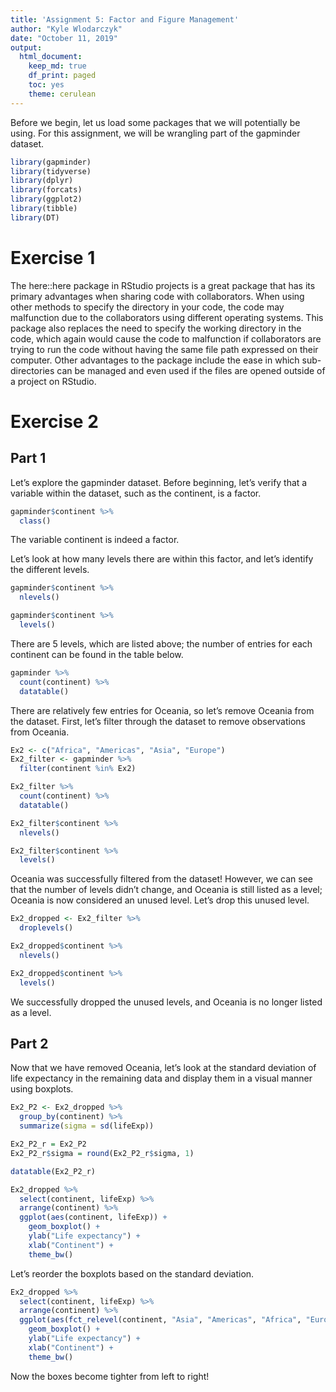 ```yaml
---
title: 'Assignment 5: Factor and Figure Management'
author: "Kyle Wlodarczyk"
date: "October 11, 2019"
output: 
  html_document:
    keep_md: true
    df_print: paged
    toc: yes
    theme: cerulean
---
```


Before we begin, let us load some packages that we will potentially be using. For this assignment, we will be wrangling part of the gapminder dataset.

```r
library(gapminder)
library(tidyverse)
library(dplyr)
library(forcats)
library(ggplot2)
library(tibble)
library(DT)
```

# Exercise 1 

The here::here package in RStudio projects is a great package that has its primary advantages when sharing code with collaborators. When using other methods to specify the directory in your code, the code may malfunction due to the collaborators using different operating systems. This package also replaces the need to specify the working directory in the code, which again would cause the code to malfunction if collaborators are trying to run the code without having the same file path expressed on their computer. Other advantages to the package include the ease in which sub-directories can be managed and even used if the files are opened outside of a project on RStudio. 

# Exercise 2

## Part 1

Let's explore the gapminder dataset. Before beginning, let's verify that a variable within the dataset, such as the continent, is a factor.

```r
gapminder$continent %>%
  class()
```

The variable continent is indeed a factor.

Let's look at how many levels there are within this factor, and let's identify the different levels.

```r
gapminder$continent %>%
  nlevels()

gapminder$continent %>%
  levels()
```

There are 5 levels, which are listed above; the number of entries for each continent can be found in the table below.

```r
gapminder %>%
  count(continent) %>%
  datatable()
```

There are relatively few entries for Oceania, so let's remove Oceania from the dataset. First, let's filter through the dataset to remove observations from Oceania.

```r
Ex2 <- c("Africa", "Americas", "Asia", "Europe")
Ex2_filter <- gapminder %>%
  filter(continent %in% Ex2)

Ex2_filter %>%
  count(continent) %>%
  datatable()

Ex2_filter$continent %>%
  nlevels()

Ex2_filter$continent %>%
  levels()
```

Oceania was successfully filtered from the dataset! However, we can see that the number of levels didn't change, and Oceania is still listed as a level; Oceania is now considered an unused level. Let's drop this unused level.

```r
Ex2_dropped <- Ex2_filter %>% 
  droplevels()

Ex2_dropped$continent %>%
  nlevels()

Ex2_dropped$continent %>%
  levels()
```

We successfully dropped the unused levels, and Oceania is no longer listed as a level.

## Part 2

Now that we have removed Oceania, let's look at the standard deviation of life expectancy in the remaining data and display them in a visual manner using boxplots.

```r
Ex2_P2 <- Ex2_dropped %>%
  group_by(continent) %>%
  summarize(sigma = sd(lifeExp))

Ex2_P2_r = Ex2_P2
Ex2_P2_r$sigma = round(Ex2_P2_r$sigma, 1)

datatable(Ex2_P2_r)
```

```r
Ex2_dropped %>%
  select(continent, lifeExp) %>%
  arrange(continent) %>%
  ggplot(aes(continent, lifeExp)) +
    geom_boxplot() +
    ylab("Life expectancy") +
    xlab("Continent") +
    theme_bw()
```

Let's reorder the boxplots based on the standard deviation.

```r
Ex2_dropped %>%
  select(continent, lifeExp) %>%
  arrange(continent) %>%
  ggplot(aes(fct_relevel(continent, "Asia", "Americas", "Africa", "Europe"), lifeExp)) +
    geom_boxplot() +
    ylab("Life expectancy") +
    xlab("Continent") +
    theme_bw()
```

Now the boxes become tighter from left to right!
